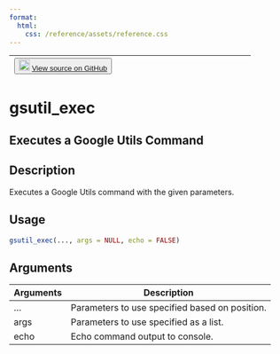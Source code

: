 ```yaml
---
format:
  html:
    css: /reference/assets/reference.css
---
```


| <button class="button"> ![](/reference/assets/GitHub-Mark-32px.png){width="20"} [View source on GitHub](NULL/blob/main/R/gsutil-exec.R#L28) </button> |
|:------------------------------:|:--------------------------------------:|

# gsutil_exec

## Executes a Google Utils Command

## Description
Executes a Google Utils command with the given parameters. 


## Usage
```r
gsutil_exec(..., args = NULL, echo = FALSE) 
```

## Arguments
|Arguments|Description|
|---|---|
| ... | Parameters to use specified based on position. |
| args | Parameters to use specified as a list. |
| echo | Echo command output to console. |








